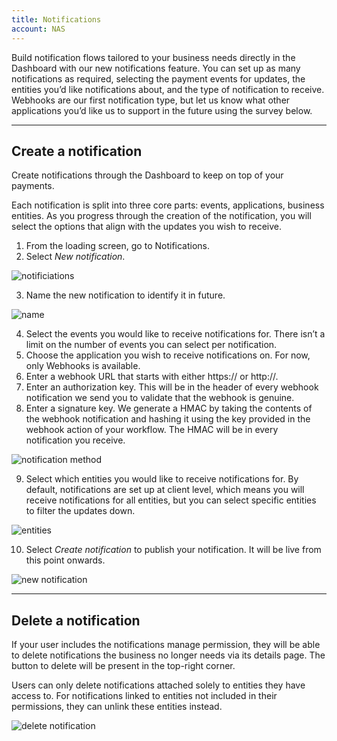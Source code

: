 ```yaml
---
title: Notifications
account: NAS
---
```


Build notification flows tailored to your business needs directly in the Dashboard with our new notifications feature. You can set up as many notifications as required, selecting the payment events for updates, the entities you’d like notifications about, and the type of notification to receive. Webhooks are our first notification type, but let us know what other applications you’d like us to support in the future using the survey below.

---

## Create a notification

Create notifications through the Dashboard to keep on top of your payments. 

Each notification is split into three core parts: events, applications, business entities. As you progress through the creation of the notification, you will select the options that align with the updates you wish to receive.

1. From the loading screen, go to Notifications.
2. Select _New notification_. 

![notificiations](/NAS/Dashboard/Notifications/notifications.png)

3. Name the new notification to identify it in future.

![name](/NAS/Dashboard/Notifications/name.png)

4. Select the events you would like to receive notifications for. There isn’t a limit on the number of events you can select per notification.
5. Choose the application you wish to receive notifications on. For now, only Webhooks is available.
6. Enter a webhook URL that starts with either https:// or http://.
7. Enter an authorization key. This will be in the header of every webhook notification we send you to validate that the webhook is genuine.
8. Enter a signature key. We generate a HMAC by taking the contents of the webhook notification and hashing it using the key provided in the webhook action of your workflow. The HMAC will be in every notification you receive.

![notification method](/NAS/Dashboard/Notifications/notification-methods.png)

9. Select which entities you would like to receive notifications for. By default, notifications are set up at client level, which means you will receive notifications for all entities, but you can select specific entities to filter the updates down.

![entities](/NAS/Dashboard/Notifications/entities.png)

10. Select _Create notification_ to publish your notification. It will be live from this point onwards.

![new notification](/NAS/Dashboard/Notifications/new-notification.png)

---

## Delete a notification

If your user includes the notifications manage permission, they will be able to delete notifications the business no longer needs via its details page. The button to delete will be present in the top-right corner.

<TipBox variant="info">

Users can only delete notifications attached solely to entities they have access to. For notifications linked to entities not included in their permissions, they can unlink these entities instead. 

</TipBox>

![delete notification](/NAS/Dashboard/Notifications/delete-notification.png)